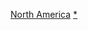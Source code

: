 {{Commonscat|International rivers of North America}}

[[Category:跨國河流|North America]]
[[Category:北美洲河流|*]]